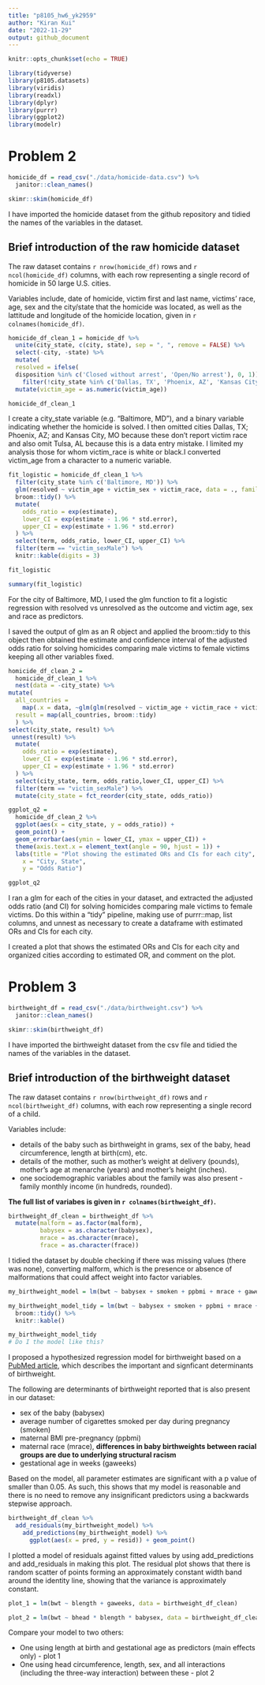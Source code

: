 ```yaml
---
title: "p8105_hw6_yk2959"
author: "Kiran Kui"
date: "2022-11-29"
output: github_document
---
```


```r
knitr::opts_chunk$set(echo = TRUE)

library(tidyverse)
library(p8105.datasets)
library(viridis)
library(readxl)
library(dplyr)
library(purrr)
library(ggplot2)
library(modelr)
```


# Problem 2

```r
homicide_df = read_csv("./data/homicide-data.csv") %>%
  janitor::clean_names() 

skimr::skim(homicide_df)
```

I have imported the homicide dataset from the github repository and tidied the names of the variables in the dataset. 

## Brief introduction of the raw homicide dataset 

The raw dataset contains `r nrow(homicide_df)` rows and `r ncol(homicide_df)` columns, with each row representing a single record of homicide in 50 large U.S. cities. 

Variables include, date of homicide, victim first and last name, victims' race, age, sex and the city/state that the homicide was located, as well as the lattitude and longitude of the homicide location, given in `r colnames(homicide_df)`. 

```r
homicide_df_clean_1 = homicide_df %>% 
  unite(city_state, c(city, state), sep = ", ", remove = FALSE) %>% 
  select(-city, -state) %>% 
  mutate(
  resolved = ifelse(
  disposition %in% c('Closed without arrest', 'Open/No arrest'), 0, 1)) %>% 
    filter(!city_state %in% c('Dallas, TX', 'Phoenix, AZ', 'Kansas City, MO', 'Tulsa, AL')) %>%    filter(victim_race %in% c('Black', 'White')) %>%
  mutate(victim_age = as.numeric(victim_age))

homicide_df_clean_1
```

I create a city_state variable (e.g. “Baltimore, MD”), and a binary variable indicating whether the homicide is solved. I then omitted cities Dallas, TX; Phoenix, AZ; and Kansas City, MO because these don’t report victim race and also omit Tulsa, AL because this is a data entry mistake. I limited my analysis those for whom victim_race is white or black.I converted victim_age from a character to a numeric variable. 

```r
fit_logistic = homicide_df_clean_1 %>% 
  filter(city_state %in% c('Baltimore, MD')) %>% 
  glm(resolved ~ victim_age + victim_sex + victim_race, data = ., family = binomial()) %>% 
  broom::tidy() %>% 
  mutate(
    odds_ratio = exp(estimate),
    lower_CI = exp(estimate - 1.96 * std.error),
    upper_CI = exp(estimate + 1.96 * std.error)
  ) %>% 
  select(term, odds_ratio, lower_CI, upper_CI) %>%
  filter(term == "victim_sexMale") %>% 
  knitr::kable(digits = 3)

fit_logistic

summary(fit_logistic)

```

For the city of Baltimore, MD, I used the glm function to fit a logistic regression with resolved vs unresolved as the outcome and victim age, sex and race as predictors. 

I saved the output of glm as an R object and applied the broom::tidy to this object then obtained the estimate and confidence interval of the adjusted odds ratio for solving homicides comparing male victims to female victims keeping all other variables fixed.

```r

homicide_df_clean_2 = 
  homicide_df_clean_1 %>% 
  nest(data = -city_state) %>% 
mutate(
  all_countries = 
    map(.x = data, ~glm(glm(resolved ~ victim_age + victim_race + victim_sex, data = .x, family = binomial()))),
  result = map(all_countries, broom::tidy) 
  ) %>% 
select(city_state, result) %>% 
 unnest(result) %>% 
  mutate(
    odds_ratio = exp(estimate),
    lower_CI = exp(estimate - 1.96 * std.error),
    upper_CI = exp(estimate + 1.96 * std.error)
  ) %>% 
  select(city_state, term, odds_ratio,lower_CI, upper_CI) %>% 
  filter(term == "victim_sexMale") %>% 
  mutate(city_state = fct_reorder(city_state, odds_ratio)) 

ggplot_q2 = 
  homicide_df_clean_2 %>% 
  ggplot(aes(x = city_state, y = odds_ratio)) + 
  geom_point() + 
  geom_errorbar(aes(ymin = lower_CI, ymax = upper_CI)) + 
  theme(axis.text.x = element_text(angle = 90, hjust = 1)) + 
  labs(title = "Plot showing the estimated ORs and CIs for each city",
    x = "City, State",
    y = "Odds Ratio")

ggplot_q2

```

I ran a glm for each of the cities in your dataset, and extracted the adjusted odds ratio (and CI) for solving homicides comparing male victims to female victims. Do this within a “tidy” pipeline, making use of purrr::map, list columns, and unnest as necessary to create a dataframe with estimated ORs and CIs for each city.

I created a plot that shows the estimated ORs and CIs for each city and organized cities according to estimated OR, and comment on the plot.

# Problem 3

```r
birthweight_df = read_csv("./data/birthweight.csv") %>%
  janitor::clean_names() 

skimr::skim(birthweight_df)
```

I have imported the birthweight dataset from the csv file and tidied the names of the variables in the dataset. 

## Brief introduction of the birthweight dataset 

The raw dataset contains `r nrow(birthweight_df)` rows and `r ncol(birthweight_df)` columns, with each row representing a single record of a child. 

Variables include:

* details of the baby such as birthweight in grams, sex of the baby, head circumference, length at birth(cm), etc. 
* details of the mother, such as mother’s weight at delivery (pounds), mother’s age at menarche (years) and mother’s height (inches). 
* one sociodemographic variables about the family was also present - family monthly income (in hundreds, rounded). 

__The full list of variabes is given in `r colnames(birthweight_df)`.__

```r
birthweight_df_clean = birthweight_df %>% 
  mutate(malform = as.factor(malform),
         babysex = as.character(babysex),
         mrace = as.character(mrace),         
         frace = as.character(frace)) 

```
I tidied the dataset by double checking if there was missing values (there was none), converting malform, which is the presence or absence of malformations that could affect weight into factor variables. 


```r

my_birthweight_model = lm(bwt ~ babysex + smoken + ppbmi + mrace + gaweeks, data = birthweight_df_clean) 

my_birthweight_model_tidy = lm(bwt ~ babysex + smoken + ppbmi + mrace + gaweeks, data = birthweight_df_clean) %>% 
  broom::tidy() %>% 
  knitr::kable()

my_birthweight_model_tidy
# Do I the model like this? 

```

I proposed a hypothesized regression model for birthweight based on a [PubMed article](https://pubmed.ncbi.nlm.nih.gov/7114129/#:~:text=The%20sex%20of%20the%20infant,be%20important%20and%20significant%20factors), which describes the important and signficant determinants of birthweight.

The following are determinants of birthweight reported that is also present in our dataset: 

* sex of the baby (babysex)
* average number of cigarettes smoked per day during pregnancy  (smoken)
* maternal BMI pre-pregnancy (ppbmi)
* maternal race (mrace), __differences in baby birthweights between racial groups are due to underlying structural racism__
* gestational age in weeks (gaweeks)

Based on the model, all parameter estimates are significant with a p value of smaller than 0.05. As such, this shows that my model is reasonable and there is no need to remove any insignificant predictors using a backwards stepwise approach. 

```r
birthweight_df_clean %>% 
  add_residuals(my_birthweight_model) %>%
    add_predictions(my_birthweight_model) %>% 
      ggplot(aes(x = pred, y = resid)) + geom_point()

```

I plotted a model of residuals against fitted values by using add_predictions and add_residuals in making this plot. The residual plot shows that there is  random scatter of points forming an approximately constant width band around the identity line, showing that the variance is approximately constant. 

```r
plot_1 = lm(bwt ~ blength + gaweeks, data = birthweight_df_clean) 

plot_2 = lm(bwt ~ bhead * blength * babysex, data = birthweight_df_clean) 

```


Compare your model to two others:

* One using length at birth and gestational age as predictors (main effects only) - plot 1
* One using head circumference, length, sex, and all interactions (including the three-way interaction) between these - plot 2



```r

```

